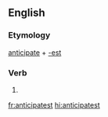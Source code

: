 ==English==

===Etymology===
[[anticipate]] + [[-est]]

===Verb===
{{head|en|verb form}}

# {{en-archaic second-person singular of|anticipate}}

[[fr:anticipatest]]
[[hi:anticipatest]]